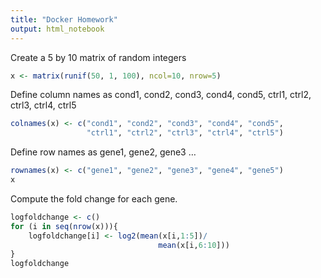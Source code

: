 ```yaml
---
title: "Docker Homework"
output: html_notebook
---
```


Create a 5 by 10 matrix of random integers
```r
x <- matrix(runif(50, 1, 100), ncol=10, nrow=5)
```

Define column names as cond1, cond2, cond3, cond4, cond5, ctrl1, ctrl2, ctrl3, ctrl4, ctrl5
```r
colnames(x) <- c("cond1", "cond2", "cond3", "cond4", "cond5", 
                 "ctrl1", "ctrl2", "ctrl3", "ctrl4", "ctrl5")
```

Define row names as gene1, gene2, gene3 ...
```r
rownames(x) <- c("gene1", "gene2", "gene3", "gene4", "gene5")
x
```

Compute the fold change for each gene.
```r
logfoldchange <- c()
for (i in seq(nrow(x))){
    logfoldchange[i] <- log2(mean(x[i,1:5])/
                                 mean(x[i,6:10]))
}
logfoldchange
```

